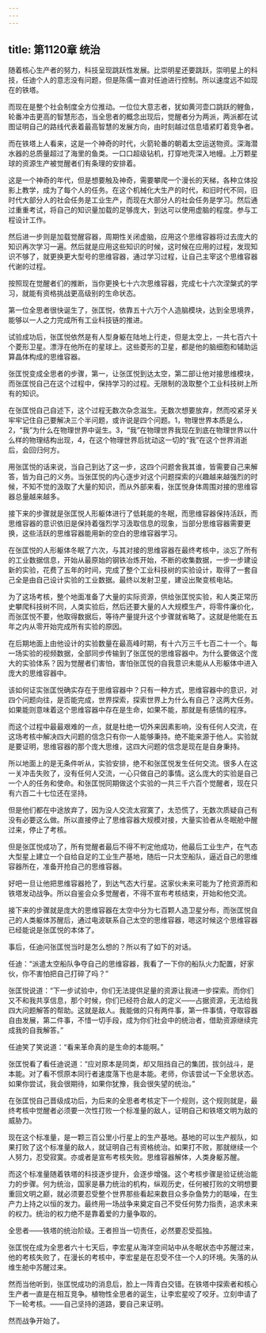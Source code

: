```yaml
---
---
---
```

title: 第1120章 统治
---



随着核心生产者的努力，科技呈现跳跃性发展。比崇明星还要跳跃，崇明星上的科技，任迪个人的意志没有问题，但是陈儒一直对任迪进行控制。所以速度远不如现在的铁塔。

而现在是整个社会制度全方位推动。一位位大意志者，犹如黄河壶口跳跃的鲤鱼，轮番冲击更高的智慧形态，当全思者的概念出现后，觉醒者分为两派，两派都在试图证明自己的路线代表着最高智慧的发展方向，由时刻越过信息墙紧盯着竞争者。

而在铁塔上人看来，这是一个神奇的时代，火箭轮番的朝着太空运送物资。深海潜水器的总质量超过了海里的鱼类。一口口超级钻机，打穿地壳深入地幔。上万颗星球的资源生产被觉醒者们有条理的安排着。

这是一个神奇的年代，但是想要触及神奇，需要攀爬一个漫长的天梯，各种立体投影上教学，成为了每个人的任务。在这个机械化大生产的时代，和旧时代不同，旧时代大部分人的社会任务是工业生产，而现在大部分人的社会任务是学习。然后通过重重考试，将自己的知识量加载的足够庞大，到达可以使用虚脑的程度。参与工程设计工作。

然后进一步则是加载觉醒容器，周期性关闭虚脑，应用这个思维容器将过去庞大的知识再次学习一遍。然后就是应用这些知识的时候，这时候在应用的过程，发现知识不够了，就更换更大型号的思维容器，通过学习过程，让自己主宰这个思维容器代谢的过程。

按照现在觉醒者们的推断，当你更换七十六次思维容器，完成七十六次涅槃式的学习，就能有资格挑战更高级别的生命状态。

第一位全思者很快诞生了，张匡悦，依靠五十六万个人造脑模块，达到全思境界，能够以一人之力完成所有工业科技链的推进。

试验成功后，张匡悦依然是有人型身躯在陆地上行走，但是太空上，一共七百六十个菱形卫星。漂浮在他所在的星球上。这些菱形的卫星，都是他的脑细胞和辅助运算晶体构成的思维容器。

张匡悦变成全思者的步骤，第一，让张匡悦到达太空，第二部让他对接思维模块，而张匡悦自己在这个过程中，保持学习的过程。无限制的汲取整个工业科技树上所有的知识。

在张匡悦自己自述下，这个过程无数次杂念滋生。无数次想要放弃，然而咬紧牙关牢牢记住自己要解决三个半问题，或许说是四个问题。1，物理世界本质是么，2，“我”为什么在物理世界中诞生。3，“我”在物理世界我现在到底在物理世界以什么样的物理结构出现，4，在这个物理世界后扰动这一切的“我”在这个世界消逝后，会回归何方。

用张匡悦的话来说，当自己到达了这一步，这四个问题舍我其谁，皆需要自己来解答，皆为自己的义务。当张匡悦的内心逐步对这个问题探索的兴趣越来越强烈的时候，不知不觉的汲取了大量的知识，而从外部来看，张匡悦身体周围对接的思维容器总量越来越多。

接下来的步骤就是张匡悦人形躯体进行了低耗能的冬眠，而思维容器保持活跃，而思维容器的意识依旧是保持着强烈学习汲取信息的现象，当部分思维容器需要更换，这些活跃的思维容器能用新的空白的思维容器学习。

在张匡悦的人形躯体冬眠了六次，与其对接的思维容器在最终考核中，淡忘了所有的工业数据信息，开始从最原始的钢铁冶炼开始，不断的收集数据，一步一步建设新的实验，花费了五年的时间，完成了整个工业科技树的实验设计，取得了一套自己全是由自己设计实验的工业数据。最终以发射卫星，建设出聚变核电站。

为了这场考核，整个地面准备了大量的实际资源，供给张匡悦实验，和人类正常历史攀爬科技树不同，人类实验后，然后还要大量的人大规模生产，将零件廉价化，而张匡悦不要，他取得数据后，等待产量提升这个步骤就省略了。这就是他能在五年之内从零开始完成所有实验的原因。

在后期地面上由他设计的实验数量在最高峰时期，有十六万三千七百二十一个。每一场实验的视频数据，全部同步传输到了张匡悦的思维容器中。为什么要做这个庞大的实验体系？因为觉醒者们害怕，害怕张匡悦的自我意识未能从人形躯体中进入庞大的思维容器中。

该如何证实张匡悦确实存在于思维容器中？只有一种方式，思维容器中的意识，对四个问题向往，是否能完成，世界探索，探索世界上为什么有自己？这两大任务。如果能则意味着这个思维容器中存在是生命，如果不能，那就是有感情的程序。

而这个过程中最最艰难的一点，就是杜绝一切外来因素影响，没有任何人交流，在这场考核中解决四大问题的信念只有你一人能够秉持。绝不能来源于他人。实验就是要证明，思维容器的那个庞大思维，这四大问题的信念是现在是自身秉持。

所以地面上的是无条件听从，实验安排，绝不和张匡悦发生任何交流。很多人在这一关冲击失败了，没有任何人交流，一心只做自己的事情。这么庞大的实验是自己一个人的任务和使命。和张匡悦同期做这个实验的一共三千六百个觉醒者，现在只有六百二十七位还在坚持。

但是他们都在中途放弃了，因为没人交流太寂寞了，太恐慌了，无数次质疑自己有没有必要这么做。所以直接停止了思维容器大规模对接，大量实验者从冬眠舱中醒过来，停止了考核。

但是张匡悦成功了，所有觉醒者最后不得不判定他成功，他最后工业生产，在气态大型星上建立一个自给自足的工业生产基地，随后一只太空船队，逼近自己的思维容器所在，准备开抢自己的思维容器。

好吧一旦让他把思维容器抢了，到达气态大行星。这家伙未来可能为了抢资源而和铁塔发动战争。所以自鉴会众多觉醒者，不得不宣布考核结束，开始和他交流。

接下来的步骤就是庞大的思维容器在太空中分为七百颗人造卫星分布，而张匡悦自己的人类躯体苏醒后，通过电波联系自己太空的思维容器，嗯这时候这个思维容器已经能说是张匡悦的本体了。

事后，任迪问张匡悦当时是怎么想的？所以有了如下的对话。

任迪：“派遣太空船队争夺自己的思维容器，我看了一下你的船队火力配置，好家伙，你不害怕把自己打碎了吗？”

张匡悦说道：“下一步试验中，你们无法提供足量的资源让我进一步探索。而你们又不和我共享信息，那个时候，你们已经符合敌人的定义——占据资源，无法给我四大问题解答的帮助。这就是敌人。我能做的只有两件事，第一件事情，夺取容器自由发展，第二件事，不惜一切手段，成为你们社会中的统治者，借助资源继续完成我的自我解答。”

任迪笑了笑说道：“看来革命真的是生命的本能啊。”

张匡悦看了看任迪说道：“应对原本是同类，却又阻挡自己的集团，拔剑战斗，是本能。对了看不惯原本同行者速度落下也是本能。老师，你该尝试一下全思状态。如果你尝试，我会很期待，如果你犹豫，我会很失望的统治。”

在张匡悦自己晋级成功后，为后来的全思者考核定下一个规则，这个规则就是，最终考核中觉醒者必须要一次性打败一个标准量的敌人，证明自己和铁塔文明为敌的威胁力。

现在这个标准量，是一颗三百公里小行星上的生产基地。基地的可以生产舰队，如果打败了这个标准量的敌人，就证明自己有资格统治。如果打不败，那就继续一个人努力，忍受寂寞。亦或者是宣布考核失败。思维容器解体，人类身躯苏醒。

而这个标准量随着铁塔的科技逐步提升，会逐步增强。这个考核步骤是验证统治能力的步骤。何为统治，国家是暴力统治的机构，纵观历史，任何被打败的文明想要重回文明之巅，就必须要忍受整个世界那些看起来数目众多杂鱼势力的聒噪，在生产力上持之以恒的发力。最终用一场战争来奠定自己不受任何势力指责，追求未来的权力。统治的权力绝不是靠着爱的力量争取的。

全思者——铁塔的统治阶级。王者担当一切责任，必然要忍受孤独。

张匡悦在成为全思者六十七天后，李宏星从海洋空间站中从冬眠状态中苏醒过来，他的考核失败了，在漫长的考核中，李宏星是在忍受不住一个人的环境。失落的从维生舱中苏醒过来。

然而当他听到，张匡悦成功的消息后，脸上一阵青白交错。在铁塔中探索者和核心生产者一直是在相互竞争。植物性全思者的诞生，让李宏星咬了咬牙。立刻申请了下一轮考核。——自己坚持的道路，要自己来证明。

然而战争开始了。